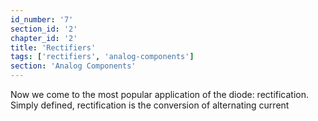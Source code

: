```yaml
---
id_number: '7'
section_id: '2'
chapter_id: '2'
title: 'Rectifiers'
tags: ['rectifiers', 'analog-components']
section: 'Analog Components'
---
```


Now we come to the most popular application of the diode: rectification. Simply defined, rectification is the conversion of alternating current 